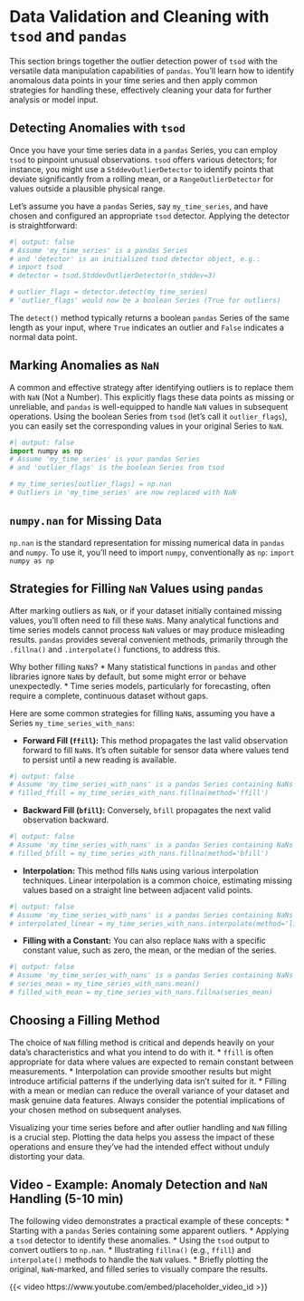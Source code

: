 # Data Validation and Cleaning with `tsod` and `pandas`

This section brings together the outlier detection power of `tsod` with the versatile data manipulation capabilities of `pandas`. You'll learn how to identify anomalous data points in your time series and then apply common strategies for handling these, effectively cleaning your data for further analysis or model input.

## Detecting Anomalies with `tsod`

Once you have your time series data in a `pandas` Series, you can employ `tsod` to pinpoint unusual observations. `tsod` offers various detectors; for instance, you might use a `StddevOutlierDetector` to identify points that deviate significantly from a rolling mean, or a `RangeOutlierDetector` for values outside a plausible physical range.

Let's assume you have a `pandas` Series, say `my_time_series`, and have chosen and configured an appropriate `tsod` detector. Applying the detector is straightforward:

```python
#| output: false
# Assume 'my_time_series' is a pandas Series 
# and 'detector' is an initialized tsod detector object, e.g.:
# import tsod
# detector = tsod.StddevOutlierDetector(n_stddev=3)

# outlier_flags = detector.detect(my_time_series)
# 'outlier_flags' would now be a boolean Series (True for outliers)
```

The `detect()` method typically returns a boolean `pandas` Series of the same length as your input, where `True` indicates an outlier and `False` indicates a normal data point.

## Marking Anomalies as `NaN`

A common and effective strategy after identifying outliers is to replace them with `NaN` (Not a Number). This explicitly flags these data points as missing or unreliable, and `pandas` is well-equipped to handle `NaN` values in subsequent operations. Using the boolean Series from `tsod` (let's call it `outlier_flags`), you can easily set the corresponding values in your original Series to `NaN`.

```python
#| output: false
import numpy as np
# Assume 'my_time_series' is your pandas Series 
# and 'outlier_flags' is the boolean Series from tsod

# my_time_series[outlier_flags] = np.nan
# Outliers in 'my_time_series' are now replaced with NaN
```

::: {.callout-note}
## `numpy.nan` for Missing Data
`np.nan` is the standard representation for missing numerical data in `pandas` and `numpy`. To use it, you'll need to import `numpy`, conventionally as `np`:
`import numpy as np`
:::

## Strategies for Filling `NaN` Values using `pandas`

After marking outliers as `NaN`, or if your dataset initially contained missing values, you'll often need to fill these `NaN`s. Many analytical functions and time series models cannot process `NaN` values or may produce misleading results. `pandas` provides several convenient methods, primarily through the `.fillna()` and `.interpolate()` functions, to address this.

Why bother filling `NaN`s?
*   Many statistical functions in `pandas` and other libraries ignore `NaN`s by default, but some might error or behave unexpectedly.
*   Time series models, particularly for forecasting, often require a complete, continuous dataset without gaps.

Here are some common strategies for filling `NaN`s, assuming you have a Series `my_time_series_with_nans`:

*   **Forward Fill (`ffill`):** This method propagates the last valid observation forward to fill `NaN`s. It's often suitable for sensor data where values tend to persist until a new reading is available.

```python
#| output: false
# Assume 'my_time_series_with_nans' is a pandas Series containing NaNs
# filled_ffill = my_time_series_with_nans.fillna(method='ffill')
```

*   **Backward Fill (`bfill`):** Conversely, `bfill` propagates the next valid observation backward.

```python
#| output: false
# Assume 'my_time_series_with_nans' is a pandas Series containing NaNs
# filled_bfill = my_time_series_with_nans.fillna(method='bfill')
```

*   **Interpolation:** This method fills `NaN`s using various interpolation techniques. Linear interpolation is a common choice, estimating missing values based on a straight line between adjacent valid points.

```python
#| output: false
# Assume 'my_time_series_with_nans' is a pandas Series containing NaNs
# interpolated_linear = my_time_series_with_nans.interpolate(method='linear')
```

*   **Filling with a Constant:** You can also replace `NaN`s with a specific constant value, such as zero, the mean, or the median of the series.

```python
#| output: false
# Assume 'my_time_series_with_nans' is a pandas Series containing NaNs
# series_mean = my_time_series_with_nans.mean()
# filled_with_mean = my_time_series_with_nans.fillna(series_mean)
```

::: {.callout-caution}
## Choosing a Filling Method
The choice of `NaN` filling method is critical and depends heavily on your data's characteristics and what you intend to do with it.
*   `ffill` is often appropriate for data where values are expected to remain constant between measurements.
*   Interpolation can provide smoother results but might introduce artificial patterns if the underlying data isn't suited for it.
*   Filling with a mean or median can reduce the overall variance of your dataset and mask genuine data features.
Always consider the potential implications of your chosen method on subsequent analyses.
:::

Visualizing your time series before and after outlier handling and `NaN` filling is a crucial step. Plotting the data helps you assess the impact of these operations and ensure they've had the intended effect without unduly distorting your data.

## Video - Example: Anomaly Detection and `NaN` Handling (5-10 min)

The following video demonstrates a practical example of these concepts:
*   Starting with a `pandas` Series containing some apparent outliers.
*   Applying a `tsod` detector to identify these anomalies.
*   Using the `tsod` output to convert outliers to `np.nan`.
*   Illustrating `fillna()` (e.g., `ffill`) and `interpolate()` methods to handle the `NaN` values.
*   Briefly plotting the original, `NaN`-marked, and filled series to visually compare the results.

{{< video https://www.youtube.com/embed/placeholder_video_id >}}